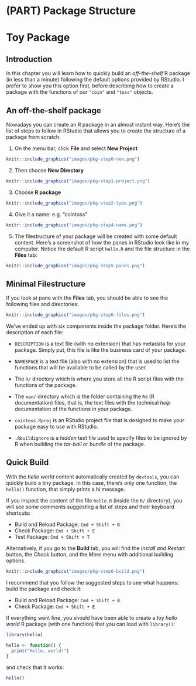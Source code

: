# (PART) Package Structure {-}

# Toy Package

## Introduction

In this chapter you will learn how to quickly build an _off-the-shelf_ R package (in less than a minute) following the default options provided by RStudio. I prefer to show you this option first, before describing how to create a package with the functions of our `"coin"` and `"toss"` objects. 


## An off-the-shelf package

Nowadays you can create an R package in an almost instant way. Here's the list of steps to follow in RStudio that allows you to create the structure of a package from scratch.

1. On the menu bar, click __File__ and select __New Project__

```r
knitr::include_graphics("images/pkg-step0-new.png")
```

2. Then choose __New Directory__

```r
knitr::include_graphics("images/pkg-step1-project.png")
```

3. Choose __R package__

```r
knitr::include_graphics("images/pkg-step2-type.png")
```

4. Give it a name: e.g. "cointoss"

```r
knitr::include_graphics("images/pkg-step4-name.png")
```

5. The filestructure of your package will be created with some default content. Here's a screenshot of how the panes in RStudio look like in my computer. Notice the default R script `hello.R` and the file structure in the __Files__ tab:

```r
knitr::include_graphics("images/pkg-step5-panes.png")
```


## Minimal Filestructure

If you look at pane with the __Files__ tab, you should be able to see the following files and directories:

```r
knitr::include_graphics("images/pkg-step6-files.png")
```

We've ended up with six components inside the package folder. Here's the description of each file:

- `DESCRIPTION` is a text file (with no extension) that has metadata for your package. Simply put, this file is like the business card of your package.

- `NAMESPACE` is a text file (also with no extension) that is used to list the functions that will be available to be called by the user.

- The `R/` directory which is where you store all the R script files with the functions of the package.

- The `man/` directory which is the folder containing the `Rd` (R documentation) files, that is, the text files with the technical _help_ documentation of the functions in your package.

- `cointoss.Rproj` is an RStudio project file that is designed to make your package easy to use with RStudio.

- `.Rbuildignore` is a _hidden_ text file used to specify files to be ignored by R when building the _tar-ball_ or _bundle_ of the package.


## Quick Build

With the _hello world_ content automatically created by `devtools`, you can quickly build a tiny package. In this case, there's only one function, the `hello()` function, that simply prints a hi message.

If you inspect the content of the file `hello.R` (inside the `R/` directory), you will see some comments suggesting a list of steps and their keyboard shortcuts:

- Build and Reload Package: `Cmd + Shift + B`
- Check Package: `Cmd + Shift + E`
- Test Package: `Cmd + Shift + T`

Alternatively, if you go to the __Build__ tab, you will find the _Install and Restart_ button, the _Check_ button, and the _More_ menu with additional building options.

```r
knitr::include_graphics("images/pkg-step6-build.png")
```

I recommend that you follow the suggested steps to see what happens: build the package and check it:

- Build and Reload Package: `Cmd + Shift + B`
- Check Package: `Cmd + Shift + E`

If everything went fine, you should have been able to create a toy _hello world_ R package (with one function) that you can load with `library()`:

```r
library(hello)
```

```r
hello <- function() {
  print("Hello, world!")
}
```

and check that it works:

```r
hello()
```


